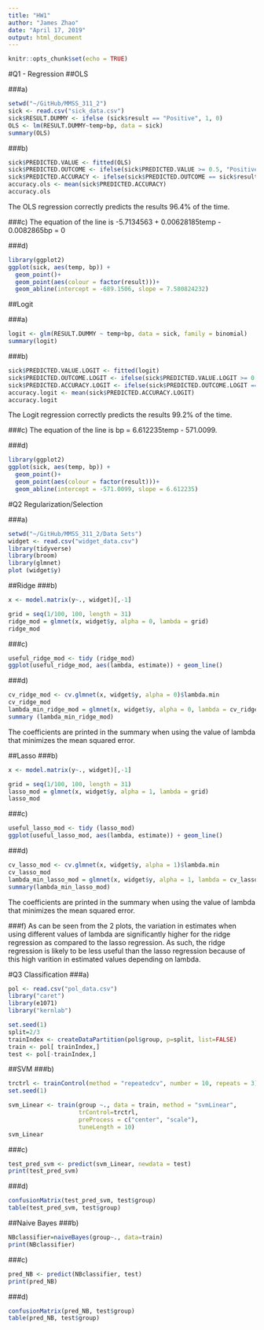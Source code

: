 ```yaml
---
title: "HW1"
author: "James Zhao"
date: "April 17, 2019"
output: html_document
---
```


```r
knitr::opts_chunk$set(echo = TRUE)
```

#Q1 - Regression
##OLS

###a)
```r
setwd("~/GitHub/MMSS_311_2")
sick <- read.csv("sick_data.csv")
sick$RESULT.DUMMY <- ifelse (sick$result == "Positive", 1, 0)
OLS <- lm(RESULT.DUMMY~temp+bp, data = sick)
summary(OLS)
```

###b)
```r

sick$PREDICTED.VALUE <- fitted(OLS)
sick$PREDICTED.OUTCOME <- ifelse(sick$PREDICTED.VALUE >= 0.5, "Positive", "Negative")
sick$PREDICTED.ACCURACY <- ifelse(sick$PREDICTED.OUTCOME == sick$result, 1, 0)
accuracy.ols <- mean(sick$PREDICTED.ACCURACY)
accuracy.ols
```
The OLS regression correctly predicts the results 96.4% of the time.

###c) The equation of the line is -5.7134563 + 0.00628185temp - 0.0082865bp = 0

###d)
```r
library(ggplot2) 
ggplot(sick, aes(temp, bp)) + 
  geom_point()+
  geom_point(aes(colour = factor(result)))+
  geom_abline(intercept = -689.1506, slope = 7.580824232)
```

##Logit

###a)
```r
logit <- glm(RESULT.DUMMY ~ temp+bp, data = sick, family = binomial)
summary(logit)
```

###b)
```r
sick$PREDICTED.VALUE.LOGIT <- fitted(logit)
sick$PREDICTED.OUTCOME.LOGIT <- ifelse(sick$PREDICTED.VALUE.LOGIT >= 0.5, "Positive", "Negative")
sick$PREDICTED.ACCURACY.LOGIT <- ifelse(sick$PREDICTED.OUTCOME.LOGIT == sick$result, 1, 0)
accuracy.logit <- mean(sick$PREDICTED.ACCURACY.LOGIT)
accuracy.logit
```
The Logit regression correctly predicts the results 99.2% of the time.

###c)
The equation of the line is bp = 6.612235temp - 571.0099.

###d)
```r
library(ggplot2) 
ggplot(sick, aes(temp, bp)) + 
  geom_point()+
  geom_point(aes(colour = factor(result)))+
  geom_abline(intercept = -571.0099, slope = 6.612235)
```

#Q2 Regularization/Selection

###a)
```r
setwd("~/GitHub/MMSS_311_2/Data Sets")
widget <- read.csv("widget_data.csv")
library(tidyverse)
library(broom)
library(glmnet)
plot (widget$y)
```

##Ridge
###b)
```r
x <- model.matrix(y~., widget)[,-1]

grid = seq(1/100, 100, length = 31)
ridge_mod = glmnet(x, widget$y, alpha = 0, lambda = grid)
ridge_mod
```

###c)
```r
useful_ridge_mod <- tidy (ridge_mod)
ggplot(useful_ridge_mod, aes(lambda, estimate)) + geom_line()
```

###d)
```r
cv_ridge_mod <- cv.glmnet(x, widget$y, alpha = 0)$lambda.min
cv_ridge_mod
lambda_min_ridge_mod = glmnet(x, widget$y, alpha = 0, lambda = cv_ridge_mod)
summary (lambda_min_ridge_mod)
```
The coefficients are printed in the summary when using the value of lambda that minimizes the mean squared error.

##Lasso
###b)
```r
x <- model.matrix(y~., widget)[,-1]

grid = seq(1/100, 100, length = 31)
lasso_mod = glmnet(x, widget$y, alpha = 1, lambda = grid)
lasso_mod
```

###c)
```r
useful_lasso_mod <- tidy (lasso_mod)
ggplot(useful_lasso_mod, aes(lambda, estimate)) + geom_line()
```

###d)
```r
cv_lasso_mod <- cv.glmnet(x, widget$y, alpha = 1)$lambda.min
cv_lasso_mod
lambda_min_lasso_mod = glmnet(x, widget$y, alpha = 1, lambda = cv_lasso_mod)
summary(lambda_min_lasso_mod)
```
The coefficients are printed in the summary when using the value of lambda that minimizes the mean squared error.

###f)
As can be seen from the 2 plots, the variation in estimates when using different values of lambda are significantly higher for the ridge regression as compared to the lasso regression. As such, the ridge regression is likely to be less useful than the lasso regression because of this high varition in estimated values depending on lambda.

#Q3 Classification
###a)
```r
pol <- read.csv("pol_data.csv")
library("caret")
library(e1071)
library("kernlab")

set.seed(1)
split=2/3
trainIndex <- createDataPartition(pol$group, p=split, list=FALSE)
train <- pol[ trainIndex,]
test <- pol[-trainIndex,]
```

##SVM
###b)
```r
trctrl <- trainControl(method = "repeatedcv", number = 10, repeats = 3)
set.seed(1)

svm_Linear <- train(group ~., data = train, method = "svmLinear",
                    trControl=trctrl,
                    preProcess = c("center", "scale"),
                    tuneLength = 10)
svm_Linear
```

###c)
```r
test_pred_svm <- predict(svm_Linear, newdata = test)
print(test_pred_svm)
```

###d)
```r
confusionMatrix(test_pred_svm, test$group)
table(test_pred_svm, test$group)
```


##Naive Bayes
###b)
```r
NBclassifier=naiveBayes(group~., data=train)
print(NBclassifier)
```

###c)
```r
pred_NB <- predict(NBclassifier, test)
print(pred_NB)
```

###d)
```r
confusionMatrix(pred_NB, test$group)
table(pred_NB, test$group)
```

